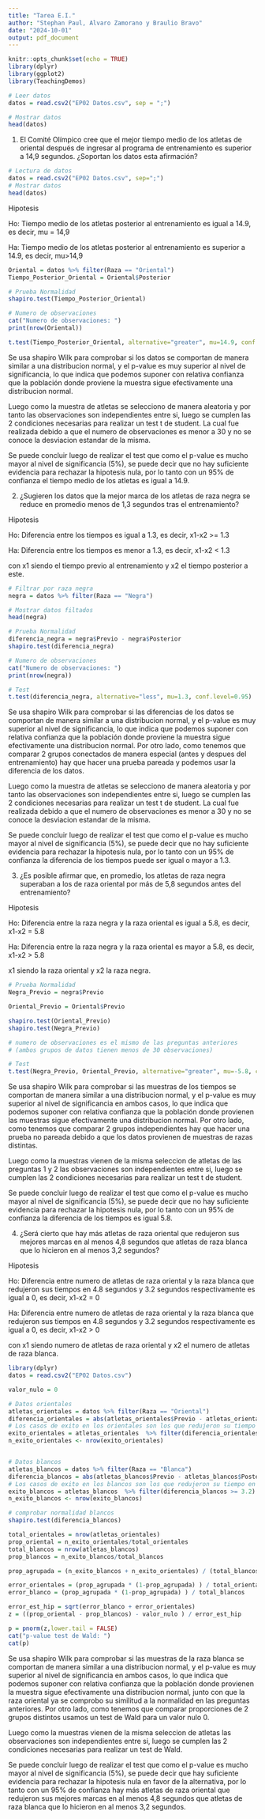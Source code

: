 ```yaml
---
title: "Tarea E.I."
author: "Stephan Paul, Alvaro Zamorano y Braulio Bravo"
date: "2024-10-01"
output: pdf_document
---
```


```r
knitr::opts_chunk$set(echo = TRUE)
library(dplyr)
library(ggplot2)
library(TeachingDemos)
```

```r
# Leer datos
datos = read.csv2("EP02 Datos.csv", sep = ";")

# Mostrar datos
head(datos)
```

1. El Comité Olímpico cree que el mejor tiempo medio de los atletas de oriental después de ingresar al programa de entrenamiento es superior a 14,9 segundos. ¿Soportan los datos esta afirmación?

```r
# Lectura de datos
datos = read.csv2("EP02 Datos.csv", sep=";")
# Mostrar datos
head(datos)
```
Hipotesis

Ho: Tiempo medio de los atletas posterior al entrenamiento es igual a 14.9, es
decir, mu = 14,9

Ha: Tiempo medio de los atletas posterior al entrenamiento es superior a 14.9,
es decir, mu>14,9

```r
Oriental = datos %>% filter(Raza == "Oriental")
Tiempo_Posterior_Oriental = Oriental$Posterior

# Prueba Normalidad
shapiro.test(Tiempo_Posterior_Oriental)

# Numero de observaciones
cat("Numero de observaciones: ")
print(nrow(Oriental))

t.test(Tiempo_Posterior_Oriental, alternative="greater", mu=14.9, conf.level=0.95)

```
Se usa shapiro Wilk para comprobar si los datos se comportan de manera similar a una distribucion normal, y el p-value es muy superior al nivel de significancia,
lo que indica que podemos suponer con relativa confianza que la población donde
proviene la muestra sigue efectivamente una distribucion normal.

Luego como la muestra de atletas se selecciono de manera aleatoria y
por tanto las observaciones son independientes entre si, luego se cumplen las 2 condiciones necesarias para realizar un test t de student. 
La cual fue realizada debido a que el numero de observaciones es menor a 30 y no se conoce la desviacion estandar de la misma.

Se puede concluir luego de realizar el test que como el p-value es mucho mayor
al nivel de significancia (5%), se puede decir que no hay suficiente evidencia para rechazar la hipotesis nula, por lo tanto con un 95% de confianza el tiempo medio de los atletas es igual a 14.9.


2. ¿Sugieren los datos que la mejor marca de los atletas de raza negra se reduce en promedio menos de 1,3 segundos tras el entrenamiento?

Hipotesis

Ho: Diferencia entre los tiempos es igual a 1.3, es decir, x1-x2 >= 1.3

Ha: Diferencia entre los tiempos es menor a 1.3, es decir, x1-x2 < 1.3

con x1 siendo el tiempo previo al entrenamiento y x2 el tiempo posterior a este.
```r
# Filtrar por raza negra
negra = datos %>% filter(Raza == "Negra")

# Mostrar datos filtados
head(negra)

# Prueba Normalidad
diferencia_negra = negra$Previo - negra$Posterior 
shapiro.test(diferencia_negra)

# Numero de observaciones
cat("Numero de observaciones: ")
print(nrow(negra))

# Test
t.test(diferencia_negra, alternative="less", mu=1.3, conf.level=0.95)
```
Se usa shapiro Wilk para comprobar si las diferencias de los datos se 
comportan de manera similar a una distribucion normal, y el p-value es muy superior al nivel de significancia, lo que indica que podemos suponer
con relativa confianza que la población donde proviene la muestra sigue efectivamente una distribucion normal. Por otro lado, como tenemos que 
comparar 2 grupos conectados de manera especial (antes y despues del entrenamiento) hay que hacer una prueba pareada y podemos usar la diferencia de los datos.

Luego como la muestra de atletas se selecciono de manera aleatoria y 
por tanto las observaciones son independientes entre si, luego se cumplen las 2 condiciones necesarias para realizar un test t de student. 
La cual fue realizada debido a que el numero de observaciones es menor a 30 y no se conoce la desviacion estandar de la misma.

Se puede concluir luego de realizar el test que como el p-value es mucho mayor 
al nivel de significancia (5%), se puede decir que no hay suficiente evidencia para rechazar la hipotesis nula, por lo tanto con un 95% de confianza la diferencia de los tiempos puede ser igual o mayor a 1.3.

3. ¿Es posible afirmar que, en promedio, los atletas de raza negra superaban
    a los de raza oriental por más de 5,8 segundos antes del entrenamiento?

Hipotesis

Ho: Diferencia entre la raza negra y la raza oriental es igual a 5.8, es decir,
x1-x2 = 5.8

Ha: Diferencia entre la raza negra y la raza oriental es mayor a 5.8, es decir,
x1-x2 > 5.8

x1 siendo la raza oriental y x2 la raza negra.
```r
# Prueba Normalidad
Negra_Previo = negra$Previo

Oriental_Previo = Oriental$Previo

shapiro.test(Oriental_Previo)
shapiro.test(Negra_Previo)

# numero de observaciones es el mismo de las preguntas anteriores
# (ambos grupos de datos tienen menos de 30 observaciones)

# Test
t.test(Negra_Previo, Oriental_Previo, alternative="greater", mu=-5.8, conf.level=0.95, paired = FALSE)
```
Se usa shapiro Wilk para comprobar si las muestras de los tiempos se 
comportan de manera similar a una distribucion normal, y el p-value es muy superior al nivel de significancia en ambos casos, lo que indica que podemos suponer con relativa confianza que la población donde provienen las muestras sigue efectivamente una distribucion normal. Por otro lado, como tenemos que 
comparar 2 grupos independientes hay que hacer una prueba no pareada debido a que los datos provienen de muestras de razas distintas.

Luego como la muestras vienen de la misma seleccion de atletas de las preguntas 1 y 2 las observaciones son independientes entre si, luego se cumplen las 2 condiciones necesarias para realizar un test t de student. 

Se puede concluir luego de realizar el test que como el p-value es mucho mayor 
al nivel de significancia (5%), se puede decir que no hay suficiente evidencia para rechazar la hipotesis nula, por lo tanto con un 95% de confianza la diferencia de los tiempos es igual 5.8.

4. ¿Será cierto que hay más atletas de raza oriental que redujeron sus mejores marcas en al menos 4,8 segundos que atletas de raza blanca que lo hicieron en al menos 3,2 segundos?

Hipotesis

Ho: Diferencia entre numero de atletas de raza oriental y la raza blanca que redujeron sus tiempos en 4.8 segundos y 3.2 segundos respectivamente es igual a
0, es decir, x1-x2 = 0

Ha: Diferencia entre numero de atletas de raza oriental y la raza blanca que redujeron sus tiempos en 4.8 segundos y 3.2 segundos respectivamente es igual a
0, es decir, x1-x2 > 0

con x1 siendo numero de atletas de raza oriental y x2 el numero de atletas
de raza blanca.

```r
library(dplyr)
datos = read.csv2("EP02 Datos.csv")

valor_nulo = 0

# Datos orientales
atletas_orientales = datos %>% filter(Raza == "Oriental")
diferencia_orientales = abs(atletas_orientales$Previo - atletas_orientales$Posterior)
# Los casos de exito en los orientales son los que redujeron su tiempo en al menos 4,8 segundos
exito_orientales = atletas_orientales  %>% filter(diferencia_orientales >= 4.8)
n_exito_orientales <- nrow(exito_orientales)


# Datos blancos
atletas_blancos = datos %>% filter(Raza == "Blanca")
diferencia_blancos = abs(atletas_blancos$Previo - atletas_blancos$Posterior)
# Los casos de exito en los blancos son los que redujeron su tiempo en al menos 3,2 segundos
exito_blancos = atletas_blancos  %>% filter(diferencia_blancos >= 3.2)
n_exito_blancos <- nrow(exito_blancos)

# comprobar normalidad blancos
shapiro.test(diferencia_blancos)

total_orientales = nrow(atletas_orientales)
prop_oriental = n_exito_orientales/total_orientales
total_blancos = nrow(atletas_blancos)
prop_blancos = n_exito_blancos/total_blancos

prop_agrupada = (n_exito_blancos + n_exito_orientales) / (total_blancos + total_orientales)

error_orientales = (prop_agrupada * (1-prop_agrupada) ) / total_orientales
error_blanco = (prop_agrupada * (1-prop_agrupada) ) / total_blancos

error_est_hip = sqrt(error_blanco + error_orientales)
z = ((prop_oriental - prop_blancos) - valor_nulo ) / error_est_hip

p = pnorm(z,lower.tail = FALSE)
cat("p-value test de Wald: ")
cat(p)

```
Se usa shapiro Wilk para comprobar si las muestras de la raza blanca se 
comportan de manera similar a una distribucion normal, y el p-value es muy superior al nivel de significancia en ambos casos, lo que indica que podemos suponer con relativa confianza que la población donde provienen la muestra sigue efectivamente una distribucion normal, junto con que la raza oriental ya se comprobo su similitud a la normalidad en las preguntas anteriores. Por otro lado, como tenemos que comparar proporciones de 2 grupos distintos usamos un test de Wald para un valor nulo 0.

Luego como la muestras vienen de la misma seleccion de atletas las observaciones son independientes entre si, luego se cumplen las 2 condiciones necesarias para realizar un test de Wald. 

Se puede concluir luego de realizar el test que como el p-value es mucho mayor 
al nivel de significancia (5%), se puede decir que hay suficiente evidencia para rechazar la hipotesis nula en favor de la alternativa, por lo tanto con un 95% de confianza hay más atletas de raza oriental que redujeron sus mejores marcas en al menos 4,8 segundos que atletas de raza blanca que lo hicieron en al menos 3,2 segundos.